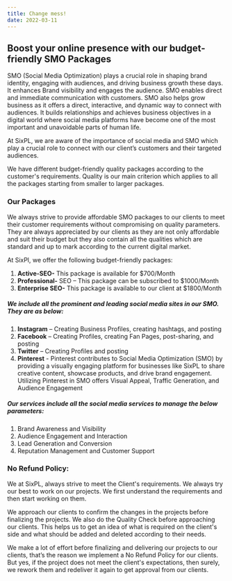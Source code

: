 ```yaml
---
title: Change mess!
date: 2022-03-11
---
```


## Boost your online presence with our budget-friendly SMO Packages

SMO (Social Media Optimization) plays a crucial role in shaping brand identity, engaging with audiences, and driving business growth these days. It enhances Brand visibility and engages the audience. SMO enables direct and immediate communication with customers. SMO also helps grow business as it offers a direct, interactive, and dynamic way to connect with audiences. It builds relationships and achieves business objectives in a digital world where social media platforms have become one of the most important and unavoidable parts of human life.

At SixPL, we are aware of the importance of social media and SMO which play a crucial role to connect with our client’s customers and their targeted audiences.

We have different budget-friendly quality packages according to the customer's requirements. Quality is our main criterion which applies to all the packages starting from smaller to larger packages.


### Our Packages

We always strive to provide affordable SMO packages to our clients to meet their customer requirements without compromising on quality parameters. They are always appreciated by our clients as they are not only affordable and suit their budget but they also contain all the qualities which are standard and up to mark according to the current digital market. 

At SixPl, we offer the following budget-friendly packages:

1. **Active-SEO-** This package is available for $700/Month
2. **Professional-** SEO – This package can be subscribed to $1000/Month
3. **Enterprise SEO-** This package is available to our client at $1800/Month


##### We include all the prominent and leading social media sites in our SMO. They are as below:

1. **Instagram** – Creating Business Profiles, creating hashtags, and posting
2. **Facebook** – Creating Profiles, creating Fan Pages, post-sharing, and posting
3. **Twitter** – Creating Profiles and posting
4. **Pinterest** - Pinterest contributes to Social Media Optimization (SMO) by providing a visually engaging platform for businesses like SixPL to share creative content, showcase products, and drive brand engagement. Utilizing Pinterest in SMO offers Visual Appeal, Traffic Generation, and Audience Engagement

##### Our services include all the social media services to manage the below parameters:

1. 	Brand Awareness and Visibility
2. 	Audience Engagement and Interaction
3. 	Lead Generation and Conversion
4. 	Reputation Management and Customer Support


### No Refund Policy:

We at SixPL, always strive to meet the Client's requirements. We always try our best to work on our projects. We first understand the requirements and then start working on them.

We approach our clients to confirm the changes in the projects before finalizing the projects.  We also do the Quality Check before approaching our clients. This helps us to get an idea of what is required on the client's side and what should be added and deleted according to their needs.

We make a lot of effort before finalizing and delivering our projects to our clients, that’s the reason we implement a No Refund Policy for our clients. But yes, if the project does not meet the client's expectations, then surely, we rework them and redeliver it again to get approval from our clients.